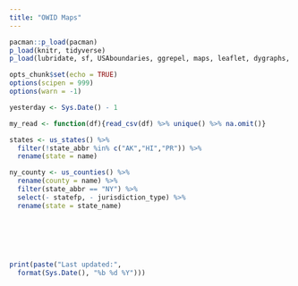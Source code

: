 ```yaml
---
title: "OWID Maps"
---
```


```r
pacman::p_load(pacman)
p_load(knitr, tidyverse)
p_load(lubridate, sf, USAboundaries, ggrepel, maps, leaflet, dygraphs, data.table, DT)

opts_chunk$set(echo = TRUE)
options(scipen = 999)
options(warn = -1) 

yesterday <- Sys.Date() - 1

my_read <- function(df){read_csv(df) %>% unique() %>% na.omit()}

states <- us_states() %>% 
  filter(!state_abbr %in% c("AK","HI","PR")) %>% 
  rename(state = name)

ny_county <- us_counties() %>% 
  rename(county = name) %>% 
  filter(state_abbr == "NY") %>% 
  select(- statefp, - jurisdiction_type) %>% 
  rename(state = state_name)
```

```r

```

```r

```


<br /><br />

```r
print(paste("Last updated:", 
  format(Sys.Date(), "%b %d %Y")))
```